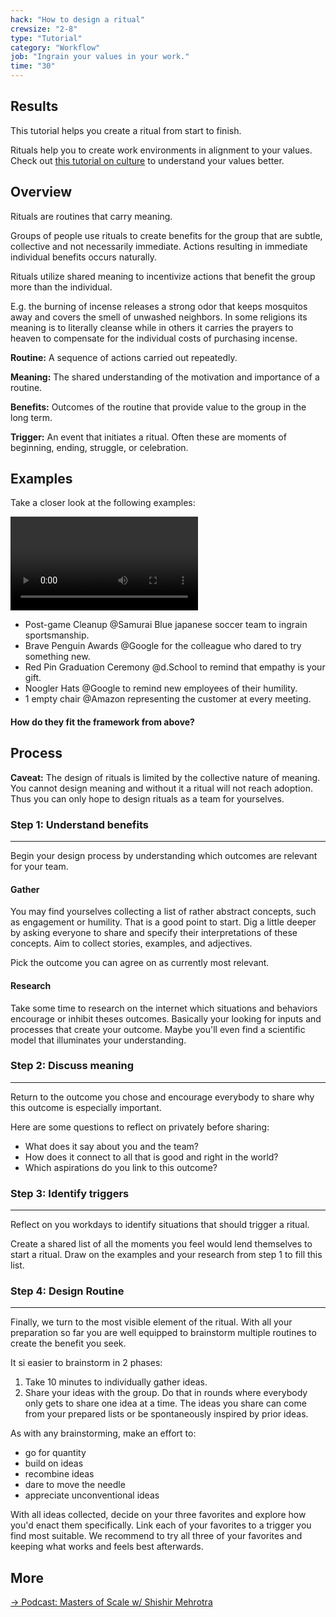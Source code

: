 ```yaml
---
hack: "How to design a ritual"
crewsize: "2-8"
type: "Tutorial"
category: "Workflow"
job: "Ingrain your values in your work."
time: "30"
---
```


## Results

This tutorial helps you create a ritual from start to finish.

Rituals help you to create work environments in alignment to your values.
Check out [this tutorial on culture](../how-to-understand-culture) to understand your values better.

## Overview

Rituals are routines that carry meaning.

Groups of people use rituals to create benefits for the group that are subtle, collective and not necessarily immediate.
Actions resulting in immediate individual benefits occurs naturally.

Rituals utilize shared meaning to incentivize actions that benefit the group more than the individual.

E.g. the burning of incense releases a strong odor that keeps mosquitos away and covers the smell of unwashed neighbors.
In some religions its meaning is to literally cleanse while in others it carries the prayers to heaven to compensate for the individual costs of purchasing incense.

<div className="bordered-blue">

**Routine:**
A sequence of actions carried out repeatedly.

**Meaning:**
The shared understanding of the motivation and importance of a routine.

**Benefits:**
Outcomes of the routine that provide value to the group in the long term.

**Trigger:**
An event that initiates a ritual.
Often these are moments of beginning, ending, struggle, or celebration.

</div>

## Examples

Take a closer look at the following examples:

<Video
  videoSrcURL="https://www.youtube.com/embed/PptTeyYShdw"
  videoTitle="New Zealand All Blacks Kata"
/>

- Post-game Cleanup @Samurai Blue japanese soccer team to ingrain sportsmanship.
- Brave Penguin Awards @Google for the colleague who dared to try something new.
- Red Pin Graduation Ceremony @d.School to remind that empathy is your gift.
- Noogler Hats @Google to remind new employees of their humility.
- 1 empty chair @Amazon representing the customer at every meeting.

#### How do they fit the framework from above?

## Process

**Caveat:**
The design of rituals is limited by the collective nature of meaning.
You cannot design meaning and without it a ritual will not reach adoption.
Thus you can only hope to design rituals as a team for yourselves.

### Step 1: Understand benefits

---

Begin your design process by understanding which outcomes are relevant for your team.

#### Gather

You may find yourselves collecting a list of rather abstract concepts, such as engagement or humility.
That is a good point to start.
Dig a little deeper by asking everyone to share and specify their interpretations of these concepts.
Aim to collect stories, examples, and adjectives.

Pick the outcome you can agree on as currently most relevant.

#### Research

Take some time to research on the internet which situations and behaviors encourage or inhibit theses outcomes.
Basically your looking for inputs and processes that create your outcome.
Maybe you'll even find a scientific model that illuminates your understanding.

### Step 2: Discuss meaning

---

Return to the outcome you chose and encourage everybody to share why this outcome is especially important.

Here are some questions to reflect on privately before sharing:

- What does it say about you and the team?
- How does it connect to all that is good and right in the world?
- Which aspirations do you link to this outcome?

### Step 3: Identify triggers

---

Reflect on you workdays to identify situations that should trigger a ritual.

Create a shared list of all the moments you feel would lend themselves to start a ritual.
Draw on the examples and your research from step 1 to fill this list.

### Step 4: Design Routine

---

Finally, we turn to the most visible element of the ritual.
With all your preparation so far you are well equipped to brainstorm multiple routines to create the benefit you seek.

It si easier to brainstorm in 2 phases:

1. Take 10 minutes to individually gather ideas.
2. Share your ideas with the group.
   Do that in rounds where everybody only gets to share one idea at a time.
   The ideas you share can come from your prepared lists or be spontaneously inspired by prior ideas.

As with any brainstorming, make an effort to:

- go for quantity
- build on ideas
- recombine ideas
- dare to move the needle
- appreciate unconventional ideas

With all ideas collected, decide on your three favorites and explore how you'd enact them specifically.
Link each of your favorites to a trigger you find most suitable.
We recommend to try all three of your favorites and keeping what works and feels best afterwards.

## More

[→ Podcast: Masters of Scale w/ Shishir Mehrotra](https://mastersofscale.com/shishir-mehrotra/)
